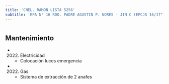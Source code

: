 ```yaml
---
title: 'CNEL. RAMON LISTA 5256'
subtitle: 'EPA N° 16 RDO. PADRE AGUSTIN P. NORES - JIN C (EPCJS 16/17°) LOLA MORA [S] - EPC N° 16 RDO. PADRE AGUSTIN P. NORES'
---
```


#


## Mantenimiento

*  (2022) Electricidad 
    + Colocación luces emergencia

*  (2022) Gas 
    + Sistema de extracción de 2 anafes



